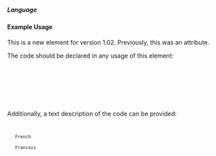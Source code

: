 ===== Language ===== 
{{for revison 1.02}}

==== Example Usage ====

This is a new element for version 1.02.  Previously, this was an attribute.

The code should be declared in any usage of this element:

<code xml>
    <language code="en" />
    <language code="fr" />
</code>

Additionally, a text description of the code can be provided:

<code xml>
    <language code="fr" xml:lang="en">French</language>
    <language code="fr" xml:lang="fr">Francais</language>
</code>

